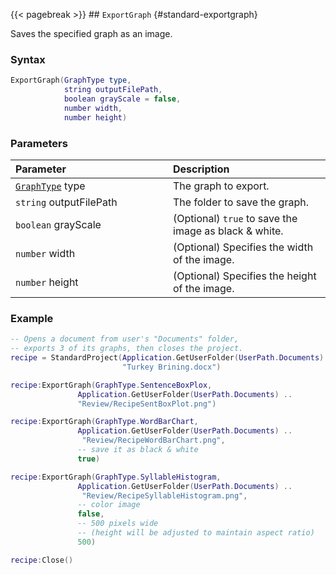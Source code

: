 {{< pagebreak >}}
## `ExportGraph` {#standard-exportgraph}

Saves\index{graphs!exporting} the specified graph as an image\index{images!saving graphs as}.

### Syntax {-}

``` .lua
ExportGraph(GraphType type,
            string outputFilePath,
            boolean grayScale = false,
            number width,
            number height)
```

### Parameters {-}

**Parameter** | **Description**
| :-- | :-- |
| [`GraphType`](#graphtype) type | The graph to export. |
| `string` outputFilePath | The folder to save the graph. |
| `boolean` grayScale | (Optional) `true` to save the image as black &amp; white. |
| `number` width | (Optional) Specifies the width of the image. |
| `number` height | (Optional) Specifies the height of the image. |

### Example\index{examples!exporting graphs} {-}

``` .lua
-- Opens a document from user's "Documents" folder,
-- exports 3 of its graphs, then closes the project.
recipe = StandardProject(Application.GetUserFolder(UserPath.Documents) ..
                         "Turkey Brining.docx")

recipe:ExportGraph(GraphType.SentenceBoxPlox,
               Application.GetUserFolder(UserPath.Documents) ..
               "Review/RecipeSentBoxPlot.png")

recipe:ExportGraph(GraphType.WordBarChart,
               Application.GetUserFolder(UserPath.Documents) ..
                "Review/RecipeWordBarChart.png",
               -- save it as black & white
               true)

recipe:ExportGraph(GraphType.SyllableHistogram,
               Application.GetUserFolder(UserPath.Documents) ..
                "Review/RecipeSyllableHistogram.png",
               -- color image
               false,
               -- 500 pixels wide
               -- (height will be adjusted to maintain aspect ratio)
               500)

recipe:Close()
```
